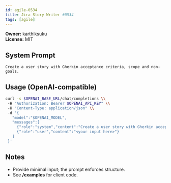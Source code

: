 ```yaml
---
id: agile-0534
title: Jira Story Writer #0534
tags: [agile]
---
```


**Owner:** karthiksuku  
**License:** MIT

## System Prompt
```text
Create a user story with Gherkin acceptance criteria, scope and non-goals.
```

## Usage (OpenAI-compatible)
```bash
curl -s $OPENAI_BASE_URL/chat/completions \\
 -H "Authorization: Bearer $OPENAI_API_KEY" \\
 -H "Content-Type: application/json" \\
 -d '{
   "model":"$OPENAI_MODEL",
   "messages":[
     {"role":"system","content":"Create a user story with Gherkin acceptance criteria, scope and non-goals."},
     {"role":"user","content":"<your input here>"}
   ]
 }'
```

## Notes
- Provide minimal input; the prompt enforces structure.
- See **/examples** for client code.
